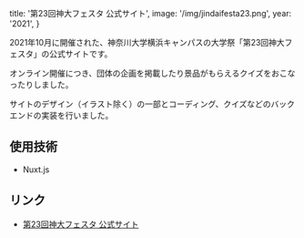 
  title: '第23回神大フェスタ 公式サイト',
  image: '/img/jindaifesta23.png',
  year: '2021',
}

2021年10月に開催された、神奈川大学横浜キャンパスの大学祭「第23回神大フェスタ」の公式サイトです。

オンライン開催につき、団体の企画を掲載したり景品がもらえるクイズをおこなったりしました。

サイトのデザイン（イラスト除く）の一部とコーディング、クイズなどのバックエンドの実装を行いました。

## 使用技術

- Nuxt.js

## リンク

- [第23回神大フェスタ 公式サイト](https://jindaifesta.com/23/)


